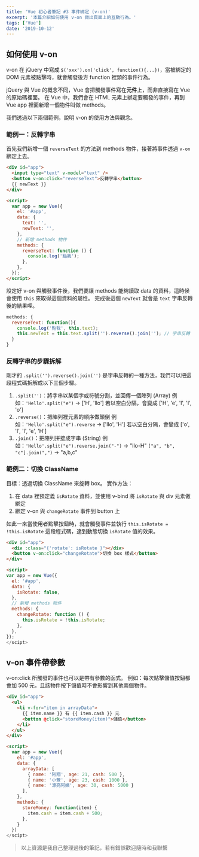 ```yaml
---
title: 'Vue 初心者筆記 #3 事件綁定 (v-on)'
excerpt: '本篇介紹如何使用 v-on 做出頁面上的互動行為。'
tags: ['Vue']
date: '2019-10-12'
---
```


## 如何使用 v-on

v-on 在 jQuery 中寫成 `$('xxx').on('click', function(){...})`，當被綁定的 DOM 元素被點擊時，就會觸發後方 function 裡頭的事件行為。

jQuery 與 Vue 的概念不同，Vue 會把觸發事件寫在**元件**上，而非直接寫在 Vue 的原始碼裡面。
在 Vue 中，我們會在 HTML 元素上綁定要觸發的事件，再到 Vue app 裡面新增一個物件叫做 methods。

我們透過以下兩個範例，說明 v-on 的使用方法與觀念。

### 範例一：反轉字串

首先我們新增一個 `reverseText` 的方法到 methods 物件，接著將事件透過 `v-on` 綁定上去。

```html
<div id="app">
  <input type="text" v-model="text" />
  <button v-on:click="reverseText">反轉字串</button>
  {{ newText }}
</div>

<script>
  var app = new Vue({
    el: '#app',
    data: {
      text: '',
      newText: '',
    },
    // 新增 methods 物件
    methods: {
      reverseText: function () {
        console.log('點我');
      },
    },
  });
</script>
```

設定好 v-on 與觸發事件後，我們要讓 methods 能夠讀取 data 的資料，這時候會使用 `this` 來取得這個資料的屬性。
完成後這個 `newText` 就會是 `text` 字串反轉後的結果哩。

```javascript
methods: {
  reverseText: function(){
    console.log('點我', this.text);
    this.newText = this.text.split('').reverse().join(''); // 字串反轉
  }
}
```

### 反轉字串的步驟拆解

剛才的 `.split('').reverse().join('')` 是字串反轉的一種方法，我們可以把這段程式碼拆解成以下三個步驟。

1. `.split('')`：將字串以某個字或符號分割，並回傳一個陣列 (Array)
   例如：`'Hello'.split("e")` → ['H', 'llo']
   若以空白分隔，會變成 ['H', 'e', 'l', 'l', 'o']
2. `.reverse()`：把陣列裡元素的順序做顛倒
   例如：`'Hello'.split("e").reverse` → ['llo', 'H']
   若以空白分隔，會變成 ['o', 'l', 'l', 'e', 'H']
3. `.join()`：把陣列拼接成字串 (String)
   例如：`'Hello'.split("e").reverse.join("-")` → "llo-H"
   `["a", "b", "c"].join(",")` → "a,b,c"

### 範例二：切換 ClassName

目標：透過切換 ClassName 來旋轉 box。
實作方法：

1. 在 data 裡預定義 `isRotate` 資料，並使用 v-bind 將 `isRotate` 與 div 元素做綁定
2. 綁定 v-on 與 `changeRotate` 事件到 button 上

如此一來當使用者點擊按鈕時，就會觸發事件並執行 `this.isRotate = !this.isRotate` 這段程式碼，達到動態切換 `isRotate` 值的效果。

```html
<div id="app">
  <div :class="{'rotate': isRotate }"></div>
  <button v-on:click="changeRotate">切換 box 樣式</button>
</div>

<script>
var app = new Vue({
  el: '#app',
  data: {
    isRotate: false,
  },
  // 新增 methods 物件
  methods: {
    changeRotate: function () {
      this.isRotate = !this.isRotate;
    },
  },
});
</scipt>
```

## v-on 事件帶參數

v-on:click 所觸發的事件也可以是帶有參數的函式。
例如：每次點擊儲值按鈕都會加 500 元，且該物件按下儲值時不會影響到其他兩個物件。

```html
<div id="app">
  <ul>
    <li v-for="item in arrayData">
      {{ item.name }} 有 {{ item.cash }} 元
      <button @click="storeMoney(item)">儲值</button>
    </li>
  </ul>
</div>

<script>
  var app = new Vue({
    el: '#app',
    data: {
      arrayData: [
        { name: '阿翔', age: 21, cash: 500 },
        { name: '小萱', age: 23, cash: 1000 },
        { name: '漂亮阿姨', age: 30, cash: 5000 }
      ],
    },
    methods: {
      storeMoney: function(item) {
        item.cash = item.cash + 500;
      },
    }
  })
</scipt>
```

> 以上資源是我自己整理過後的筆記，若有錯誤歡迎隨時和我聯繫
